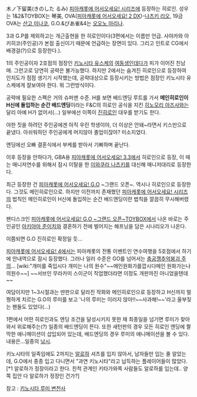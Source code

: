 
木ノ下留美(きのした るみ)
[[피아캐롯에 어서오세요! 시리즈]]에 등장하는 히로인.
성우는 1&2&TOYBOX는 琴美, OVA([[피아캐롯에 어서오세요! 2 DX]])-[[나츠키 리오]], 19금 OVA는 [[산고 미나코]], G.O.&ぴあ雀&4는 [[오오노 마리나]].

3과 G.P를 제외하고는 개근출현을 한 히로인이다(3편에서는 이름만 언급. 사야카와 아키히코(주인공)가 본점 출신이기 때문에 언급하는 장면이 있다. 그리고 인트로 CG에서 배경걸(?)으로 등장한다.).


1의 주인공이자 2호점의 점장인 [[키노시타 유스케]]의 [[여동생]]인데다가 피가 이어진 친남매. 그런고로 당연히 공략은 불가능했다. 하지만 2에서는 숨겨진 히로인으로 등장하여 인지도가 점점 생기기 시작했는데, 공략대상으로 등장시키는 방법은 점장인 키노시타 유스케에게 잘보여야 한다. 뭐 그런방식이다.


공략에 필요한 스펙은 거의 슈퍼맨 수준. H를 보면 배드엔딩 루트를 가서 '''메인히로인이 H신에 돌입하는 순간 배드엔딩'''이라는 F&C의 히로인 공식을 지킨 [[히노모리 아즈사]]와는 달리 아예 H가 없어서(…) 일부에선 이쪽이 [[진히로인]] 대우를 받기도 한다.


야한 짓을 하려던 주인공에겐 아직 우린 학생이야, 더 이상은 안돼~라면서 키스만으로 끝냈다. 아쉬워하던 주인공에게 머지않아 졸업이잖아? 미소지었다.


엔딩에선 오빠 결혼식에서 부케를 받아서 기뻐하며 끝난다.

이후 등장을 안하다가, GBA용 [[피아캐롯에 어서오세요! 3.3]]에서 히로인으로 등장, 이 때는 매니저연수를 위해서 잠시 이탈을 한 [[이와쿠라 나츠키]]를 대신해 매니저대리로 등장한다.

최근 등장한 건 [[피아캐롯에 어서오세요! G.O ]] ~그랜드 오픈~. 역시나 히로인으로 등장한다. 그것도 메인히로인으로. 하지만 이전까지 존재했던 [[피아캐롯에 어서오세요! 시리즈]]의 법칙인 메인히로인이 H신에 돌입하는 순간 배드엔딩이란 법칙을 깔끔히 무시해버렸다.

팬디스크인 [[피아캐롯에 어서오세요! G.O ~그랜드 오픈~TOYBOX]]에서 나온 바로는 주인공인 [[아키야마 준이치]]와 결혼하기 전에 벌어지는 해프닝을 담은 시나리오가 나온다.

이쯤되면 G.O 진히로인 확정일 듯...

[[피아캐롯에 어서오세요! 4]]에서는 피아캐롯의 전통 이벤트인 연수여행을 5호점에서 하기에 안내역으로 잠시 등장했다. 그러나 일러 수준은 GO를 넘어서는 [[충공깽]][http://pds16.egloos.com/pds/201002/27/79/c0054879_4b89045463d8f.jpg 추억붕괴 주의]...
[wiki:"개미를 죽입시다 개미는 나의 원수"~~메인원화가를깝시다메인 원화가는나의원수~~]
~~서브인 무라카미 스이군이 작업했더라면 이정도 개판까진 아니었을텐데~~

여담이지만 1~3시절과는 딴판으로 달라진  작화와 메인히로인으로 등장하고 H신까지 멀쩡하게 치르는 G.O의 루미를 보고 '나의 루미는 이러지 않아!!~~사과해!~~'라고 울부짖는 팬들도 있었다(...)

1편에서 어떤 히로인과도 엔딩 조건을 달성시키지 못한 채 최종일을 넘기면 루미가 찾아와서 위로해주는(?) 일종의 배드엔딩이 뜬다. 또한 새턴판의 경우 모든 히로인 엔딩에 짤막한 애니메이션이 삽입되어 있는데, 배드엔딩의 경우 루미의 애니메이션을 볼 수 있다. 내용은...일종의 [[낚시]].

키노시타의 일족임에도 2까지는 [[알로하]] 셔츠를 입지 않아서, 남자들만 입는 줄 알았는데, G.O에서 종종 입고 다니면서 "과연 키노시타"라고 납득하는 플레이어들이 많았다.[*1 알로하가 정장이라고 한다. 친척 관계인 키타가와쪽 사람들도 알로하를 입는데.. 양쪽 집안 다 알로하가 정장인 건가?]

참고 : [http://blog.naver.com/thdrlejr13/60029236405 키노시타 루미 변천사]
